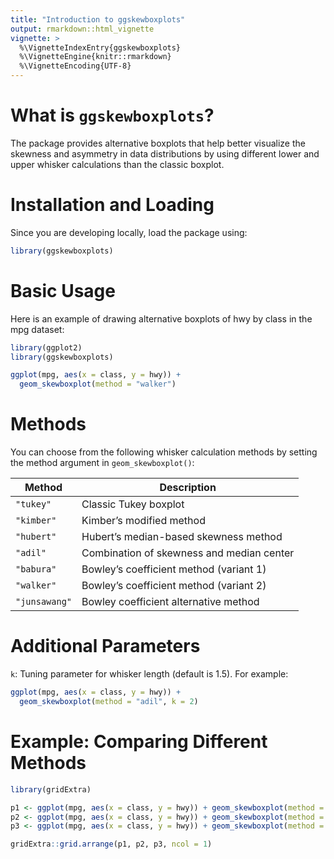 ```yaml
---
title: "Introduction to ggskewboxplots"
output: rmarkdown::html_vignette
vignette: >
  %\VignetteIndexEntry{ggskewboxplots}
  %\VignetteEngine{knitr::rmarkdown}
  %\VignetteEncoding{UTF-8}
---
```


# What is `ggskewboxplots`?

The package provides alternative boxplots that help better visualize the skewness and asymmetry in data distributions by using different lower and upper whisker calculations than the classic boxplot.


# Installation and Loading

Since you are developing locally, load the package using:

```r
library(ggskewboxplots)
```


# Basic Usage

Here is an example of drawing alternative boxplots of hwy by class in the mpg dataset:

```r
library(ggplot2)
library(ggskewboxplots)

ggplot(mpg, aes(x = class, y = hwy)) +
  geom_skewboxplot(method = "walker")
```


# Methods

You can choose from the following whisker calculation methods by setting the method argument in `geom_skewboxplot()`:

| Method        | Description                               |
| ------------- | ----------------------------------------- |
| `"tukey"`     | Classic Tukey boxplot                     |
| `"kimber"`    | Kimber’s modified method                  |
| `"hubert"`    | Hubert’s median-based skewness method     |
| `"adil"`      | Combination of skewness and median center |
| `"babura"`    | Bowley’s coefficient method (variant 1)   |
| `"walker"`    | Bowley’s coefficient method (variant 2)   |
| `"junsawang"` | Bowley coefficient alternative method     |


# Additional Parameters

`k`: Tuning parameter for whisker length (default is 1.5). For example:

```r
ggplot(mpg, aes(x = class, y = hwy)) +
  geom_skewboxplot(method = "adil", k = 2)
```


# Example: Comparing Different Methods

```r
library(gridExtra)

p1 <- ggplot(mpg, aes(x = class, y = hwy)) + geom_skewboxplot(method = "tukey") + ggtitle("Tukey")
p2 <- ggplot(mpg, aes(x = class, y = hwy)) + geom_skewboxplot(method = "kimber") + ggtitle("Kimber")
p3 <- ggplot(mpg, aes(x = class, y = hwy)) + geom_skewboxplot(method = "hubert") + ggtitle("Hubert")

gridExtra::grid.arrange(p1, p2, p3, ncol = 1)
```

